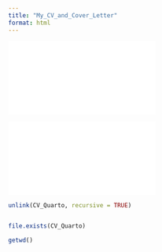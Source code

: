 ```yaml
---
title: "My_CV_and_Cover_Letter"
format: html
---
```


![](Resume.pdf)

![](Cover_Letter.pdf)

```r
unlink(CV_Quarto, recursive = TRUE)


file.exists(CV_Quarto)

getwd()

```